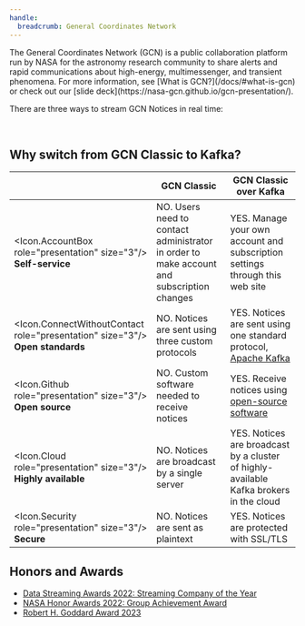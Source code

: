 ```yaml
---
handle:
  breadcrumb: General Coordinates Network
---
```





<Hero />

<GridContainer className="usa-section">
  The General Coordinates Network (GCN) is a public collaboration platform run by NASA for the astronomy research community to share alerts and rapid communications about high-energy, multimessenger, and transient phenomena. For more information, see [What is GCN?](/docs/#what-is-gcn) or check out our [slide deck](https://nasa-gcn.github.io/gcn-presentation/).

There are three ways to stream GCN Notices in real time:

<br />
<NoticeFormatsAd />

## Why switch from GCN Classic to Kafka?

  <div className="overflow-table">

|                                                                                          | GCN Classic                                                                                                                           | GCN Classic over Kafka                                                                                                                    |
| ---------------------------------------------------------------------------------------- | ------------------------------------------------------------------------------------------------------------------------------------- | ----------------------------------------------------------------------------------------------------------------------------------------- |
| <div><Icon.AccountBox role="presentation" size="3"/></div> **Self-service**              | <span className="text-red text-bold">NO.</span> Users need to contact administrator in order to make account and subscription changes | <span className="text-green text-bold">YES.</span> Manage your own account and subscription settings through this web site                |
| <div><Icon.ConnectWithoutContact role="presentation" size="3"/></div> **Open standards** | <span className="text-red text-bold">NO.</span> Notices are sent using three custom protocols                                         | <span className="text-green text-bold">YES.</span> Notices are sent using one standard protocol, [Apache Kafka](https://kafka.apache.org) |
| <div><Icon.Github role="presentation" size="3"/></div> **Open source**                   | <span className="text-red text-bold">NO.</span> Custom software needed to receive notices                                             | <span className="text-green text-bold">YES.</span> Receive notices using [open-source software](/docs/client)                             |
| <div><Icon.Cloud role="presentation" size="3"/></div> **Highly available**               | <span className="text-red text-bold">NO.</span> Notices are broadcast by a single server                                              | <span className="text-green text-bold">YES.</span> Notices are broadcast by a cluster of highly-available Kafka brokers in the cloud      |
| <div><Icon.Security role="presentation" size="3"/></div> **Secure**                      | <span className="text-red text-bold">NO.</span> Notices are sent as plaintext                                                         | <span className="text-green text-bold">YES.</span> Notices are protected with SSL/TLS                                                     |

  </div>

## Honors and Awards

- [Data Streaming Awards 2022: Streaming Company of the Year](https://www.datastreamingawards.io/winners/nasa-jpl)
- [NASA Honor Awards 2022: Group Achievement Award](https://science.gsfc.nasa.gov/sci/awards/1048)
- [Robert H. Goddard Award 2023](https://science.gsfc.nasa.gov/sci/awards/1057)

</GridContainer>
